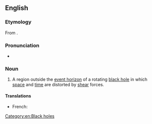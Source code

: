 ==English==
{{wikipedia}}

===Etymology===
From {{confix|en|ergo|sphere}}.

===Pronunciation===
* {{audio|en|LL-Q1860 (eng)-Rho9998-ergosphere.wav|Audio (UK)}}

===Noun===
{{en-noun}}

# {{lb|en|physics}} A region outside the [[event horizon]] of a rotating [[black hole]] in which [[space]] and [[time]] are distorted by [[shear]] forces.

====Translations====
{{trans-top|region outside the event horizon of a black hole}}
{{trans-mid}}
* French: {{t|fr|ergosphère|f}}
{{trans-bottom}}

[[Category:en:Black holes]]